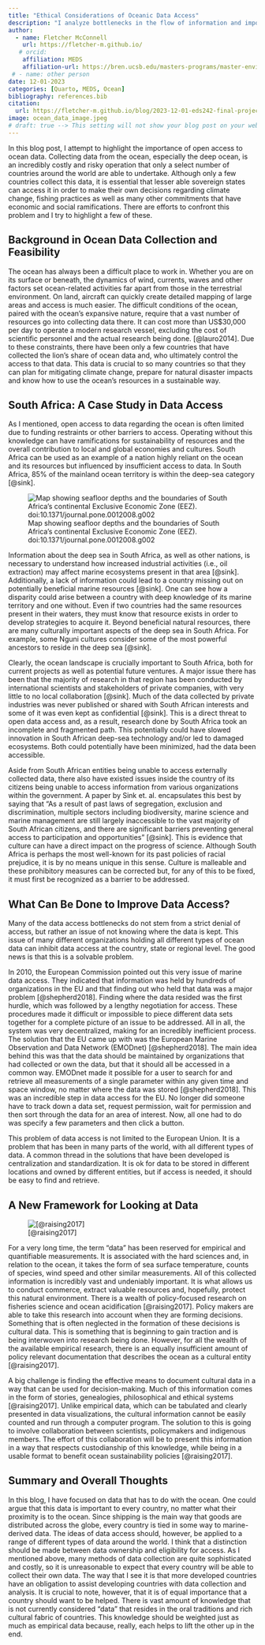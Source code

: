```yaml
---
title: "Ethical Considerations of Oceanic Data Access"
description: "I analyze bottlenecks in the flow of information and important ethical consideratons in regards to ocean data"
author:
  - name: Fletcher McConnell
    url: https://fletcher-m.github.io/
   # orcid:
    affiliation: MEDS
    affiliation-url: https://bren.ucsb.edu/masters-programs/master-environmental-data-science/academics-meds
 # - name: other person
date: 12-01-2023
categories: [Quarto, MEDS, Ocean]
bibliography: references.bib
citation:
  url: https://fletcher-m.github.io/blog/2023-12-01-eds242-final-project/
image: ocean_data_image.jpeg
# draft: true --> This setting will not show your blog post on your website but you can still see from url
---
```


In this blog post, I attempt to highlight the importance of open access to ocean data. Collecting data from the ocean, especially the deep ocean, is an incredibly costly and risky operation that only a select number of countries around the world are able to undertake. Although only a few countries collect this data, it is essential that lesser able sovereign states can access it in order to make their own decisions regarding climate change, fishing practices as well as many other commitments that have economic and social ramifications. There are efforts to confront this problem and I try to highlight a few of these.  

## Background in Ocean Data Collection and Feasibility

The ocean has always been a difficult place to work in. Whether you are on its surface or beneath, the dynamics of wind, currents, waves and other factors set ocean-related activities far apart from those in the terrestrial environment. On land, aircraft can quickly create detailed mapping of large areas and access is much easier. The difficult conditions of the ocean, paired with the ocean's expansive nature, require that a vast number of resources go into collecting data there. It can cost more than US\$30,000 per day to operate a modern research vessel, excluding the cost of scientific personnel and the actual research being done. [@lauro2014]. Due to these constraints, there have been only a few countries that have collected the lion's share of ocean data and, who ultimately control the access to that data. This data is crucial to so many countries so that they can plan for mitigating climate change, prepare for natural disaster impacts and know how to use the ocean's resources in a sustainable way.

## South Africa: A Case Study in Data Access

As I mentioned, open access to data regarding the ocean is often limited due to funding restraints or other barriers to access. Operating without this knowledge can have ramifications for sustainability of resources and the overall contribution to local and global economies and cultures. South Africa can be used as an example of a nation highly reliant on the ocean and its resources but influenced by insufficient access to data. In South Africa, 85% of the mainland ocean territory is within the deep-sea category [@sink].

![Map showing seafloor depths and the boundaries of South Africa's continental Exclusive Economic Zone (EEZ). doi:10.1371/journal.pone.0012008.g002](Map-showing-seafloor-depths-and-the-boundaries-of-South-Africas-continental-Exclusive.png)

Information about the deep sea in South Africa, as well as other nations, is necessary to understand how increased industrial activities (i.e., oil extraction) may affect marine ecosystems present in that area [@sink]. Additionally, a lack of information could lead to a country missing out on potentially beneficial marine resources [@sink]. One can see how a disparity could arise between a country with deep knowledge of its marine territory and one without. Even if two countries had the same resources present in their waters, they must know that resource exists in order to develop strategies to acquire it. Beyond beneficial natural resources, there are many culturally important aspects of the deep sea in South Africa. For example, some Nguni cultures consider some of the most powerful ancestors to reside in the deep sea [@sink].

Clearly, the ocean landscape is crucially important to South Africa, both for current projects as well as potential future ventures. A major issue there has been that the majority of research in that region has been conducted by international scientists and stakeholders of private companies, with very little to no local collaboration [@sink]. Much of the data collected by private industries was never published or shared with South African interests and some of it was even kept as confidential [@sink]. This is a direct threat to open data access and, as a result, research done by South Africa took an incomplete and fragmented path. This potentially could have slowed innovation in South African deep-sea technology and/or led to damaged ecosystems. Both could potentially have been minimized, had the data been accessible.

Aside from South African entities being unable to access externally collected data, there also have existed issues inside the country of its citizens being unable to access information from various organizations within the government. A paper by Sink et. al. encapsulates this best by saying that "As a result of past laws of segregation, exclusion and discrimination, multiple sectors including biodiversity, marine science and marine management are still largely inaccessible to the vast majority of South African citizens, and there are significant barriers preventing general access to participation and opportunities" [@sink]. This is evidence that culture can have a direct impact on the progress of science. Although South Africa is perhaps the most well-known for its past policies of racial prejudice, it is by no means unique in this sense. Culture is malleable and these prohibitory measures can be corrected but, for any of this to be fixed, it must first be recognized as a barrier to be addressed.

## What Can Be Done to Improve Data Access?

Many of the data access bottlenecks do not stem from a strict denial of access, but rather an issue of not knowing where the data is kept. This issue of many different organizations holding all different types of ocean data can inhibit data access at the country, state or regional level. The good news is that this is a solvable problem.

In 2010, the European Commission pointed out this very issue of marine data access. They indicated that information was held by hundreds of organizations in the EU and that finding out who held that data was a major problem [@shepherd2018]. Finding where the data resided was the first hurdle, which was followed by a lengthy negotiation for access. These procedures made it difficult or impossible to piece different data sets together for a complete picture of an issue to be addressed. All in all, the system was very decentralized, making for an incredibly inefficient process. The solution that the EU came up with was the European Marine Observation and Data Network (EMODnet) [@shepherd2018]. The main idea behind this was that the data should be maintained by organizations that had collected or own the data, but that it should all be accessed in a common way. EMODnet made it possible for a user to search for and retrieve all measurements of a single parameter within any given time and space window, no matter where the data was stored [@shepherd2018]. This was an incredible step in data access for the EU. No longer did someone have to track down a data set, request permission, wait for permission and then sort through the data for an area of interest. Now, all one had to do was specify a few parameters and then click a button.

This problem of data access is not limited to the European Union. It is a problem that has been in many parts of the world, with all different types of data. A common thread in the solutions that have been developed is centralization and standardization. It is ok for data to be stored in different locations and owned by different entities, but if access is needed, it should be easy to find and retrieve.

## A New Framework for Looking at Data

![\[\@raising2017\]](cultural_ocean.jpeg){alt="[@raising2017]"}

For a very long time, the term "data" has been reserved for empirical and quantifiable measurements. It is associated with the hard sciences and, in relation to the ocean, it takes the form of sea surface temperature, counts of species, wind speed and other similar measurements. All of this collected information is incredibly vast and undeniably important. It is what allows us to conduct commerce, extract valuable resources and, hopefully, protect this natural environment. There is a wealth of policy-focused research on fisheries science and ocean acidification [@raising2017]. Policy makers are able to take this research into account when they are forming decisions. Something that is often neglected in the formation of these decisions is cultural data. This is something that is beginning to gain traction and is being interwoven into research being done. However, for all the wealth of the available empirical research, there is an equally insufficient amount of policy relevant documentation that describes the ocean as a cultural entity [@raising2017].

A big challenge is finding the effective means to document cultural data in a way that can be used for decision-making. Much of this information comes in the form of stories, genealogies, philosophical and ethical systems [@raising2017]. Unlike empirical data, which can be tabulated and clearly presented in data visualizations, the cultural information cannot be easily counted and run through a computer program. The solution to this is going to involve collaboration between scientists, policymakers and indigenous members. The effort of this collaboration will be to present this information in a way that respects custodianship of this knowledge, while being in a usable format to benefit ocean sustainability policies [@raising2017].

## Summary and Overall Thoughts

In this blog, I have focused on data that has to do with the ocean. One could argue that this data is important to every country, no matter what their proximity is to the ocean. Since shipping is the main way that goods are distributed across the globe, every country is tied in some way to marine-derived data. The ideas of data access should, however, be applied to a range of different types of data around the world. I think that a distinction should be made between data ownership and eligibility for access. As I mentioned above, many methods of data collection are quite sophisticated and costly, so it is unreasonable to expect that every country will be able to collect their own data. The way that I see it is that more developed countries have an obligation to assist developing countries with data collection and analysis. It is crucial to note, however, that it is of equal importance that a country should want to be helped. There is vast amount of knowledge that is not currently considered "data" that resides in the oral traditions and rich cultural fabric of countries. This knowledge should be weighted just as much as empirical data because, really, each helps to lift the other up in the end.
